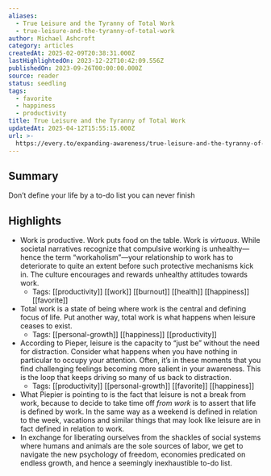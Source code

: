 ```yaml
---
aliases:
  - True Leisure and the Tyranny of Total Work
  - true-leisure-and-the-tyranny-of-total-work
author: Michael Ashcroft
category: articles
createdAt: 2025-02-09T20:38:31.000Z
lastHighlightedOn: 2023-12-22T10:42:09.556Z
publishedOn: 2023-09-26T00:00:00.000Z
source: reader
status: seedling
tags:
  - favorite
  - happiness
  - productivity
title: True Leisure and the Tyranny of Total Work
updatedAt: 2025-04-12T15:55:15.000Z
url: >-
  https://every.to/expanding-awareness/true-leisure-and-the-tyranny-of-total-work
---
```

## Summary

Don’t define your life by a to-do list you can never finish

## Highlights

- Work is productive. Work puts food on the table. Work is _virtuous._ While societal narratives recognize that compulsive working is unhealthy—hence the term “workaholism”—your relationship to work has to deteriorate to quite an extent before such protective mechanisms kick in. The culture encourages and rewards unhealthy attitudes towards work.
    - Tags: [[productivity]] [[work]] [[burnout]] [[health]] [[happiness]] [[favorite]]
- Total work is a state of being where work is the central and defining focus of life. Put another way, total work is what happens when leisure ceases to exist.
    - Tags: [[personal-growth]] [[happiness]] [[productivity]]
- According to Pieper, leisure is the capacity to “just be” without the need for distraction. Consider what happens when you have nothing in particular to occupy your attention. Often, it’s in these moments that you find challenging feelings becoming more salient in your awareness. This is the loop that keeps driving so many of us back to distraction.
    - Tags: [[productivity]] [[personal-growth]] [[favorite]] [[happiness]]
- What Piepier is pointing to is the fact that leisure is not a break from work, because to decide to take time off _from work_ is to assert that life is defined by work. In the same way as a weekend is defined in relation to the week, vacations and similar things that may look like leisure are in fact defined in relation to work.
- In exchange for liberating ourselves from the shackles of social systems where humans and animals are the sole sources of labor, we get to navigate the new psychology of freedom, economies predicated on endless growth, and hence a seemingly inexhaustible to-do list.
